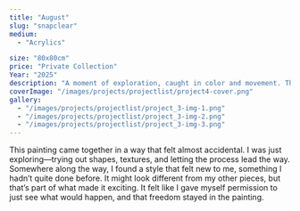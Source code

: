 ```yaml
---
title: "August"
slug: "snapclear"
medium:
  - "Acrylics"

size: "80x80cm"
price: "Private Collection"
Year: "2025"
description: "A moment of exploration, caught in color and movement. This piece feels like a quiet shift—curious, loose, and alive."
coverImage: "/images/projects/projectlist/project4-cover.png"
gallery:
  - "/images/projects/projectlist/project_3-img-1.png"
  - "/images/projects/projectlist/project_3-img-2.png"
  - "/images/projects/projectlist/project_3-img-3.png"
---
```


This painting came together in a way that felt almost accidental. I was just exploring—trying out shapes, textures, and letting the process lead the way. Somewhere along the way, I found a style that felt new to me, something I hadn’t quite done before. It might look different from my other pieces, but that’s part of what made it exciting. It felt like I gave myself permission to just see what would happen, and that freedom stayed in the painting.
